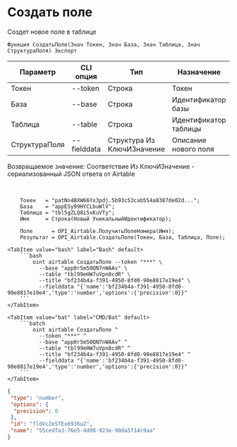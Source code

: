 ﻿---
sidebar_position: 1
---


# Создать поле
 Создет новое поле в таблице



`Функция СоздатьПоле(Знач Токен, Знач База, Знач Таблица, Знач СтруктураПоля) Экспорт`

  | Параметр | CLI опция | Тип | Назначение |
  |-|-|-|-|
  | Токен | --token | Строка | Токен |
  | База | --base | Строка | Идентификатор базы |
  | Таблица | --table | Строка | Идентификатор таблицы |
  | СтруктураПоля | --fielddata | Структура Из КлючИЗначение | Описание нового поля |

  
  Возвращаемое значение:   Соответствие Из КлючИЗначение - сериализованный JSON ответа от Airtable

<br/>




```bsl title="Пример кода"
    Токен   = "patNn4BXW66Yx3pdj.5b93c53cab554a8387de02d...";
    База    = "appESy99HYCLbuWlV";
    Таблица = "tbl5gZLQ8i5xKuVTy";
    Имя     = Строка(Новый УникальныйИдентификатор);

    Поле      = OPI_Airtable.ПолучитьПолеНомера(Имя);
    Результат = OPI_Airtable.СоздатьПоле(Токен, База, Таблица, Поле);
```
    

 <Tabs>
  
    <TabItem value="bash" label="Bash" default>
        ```bash
            oint airtable СоздатьПоле --token "***" \
              --base "app0r5m50QN7nWAAv" \
              --table "tbl99eHW7uVpn8cdR" \
              --title "bf234b4a-f391-4950-8fd0-90e8817e19e4" \
              --fielddata "{'name':'bf234b4a-f391-4950-8fd0-90e8817e19e4','type':'number','options':{'precision':0}}"
        ```
    </TabItem>
  
    <TabItem value="bat" label="CMD/Bat" default>
        ```batch
            oint airtable СоздатьПоле ^
              --token "***" ^
              --base "app0r5m50QN7nWAAv" ^
              --table "tbl99eHW7uVpn8cdR" ^
              --title "bf234b4a-f391-4950-8fd0-90e8817e19e4" ^
              --fielddata "{'name':'bf234b4a-f391-4950-8fd0-90e8817e19e4','type':'number','options':{'precision':0}}"
        ```
    </TabItem>
</Tabs>


```json title="Результат"
{
 "type": "number",
 "options": {
  "precision": 0
 },
 "id": "fldVcZeSTEx69J6u2",
 "name": "55cedfa3-76e5-4d08-923e-99da5f14c9aa"
}
```

